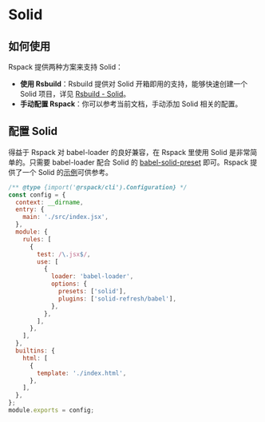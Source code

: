 # Solid

## 如何使用

Rspack 提供两种方案来支持 Solid：

- **使用 Rsbuild**：Rsbuild 提供对 Solid 开箱即用的支持，能够快速创建一个 Solid 项目，详见 [Rsbuild - Solid](https://rsbuild.dev/zh/guide/framework/solid)。
- **手动配置 Rspack**：你可以参考当前文档，手动添加 Solid 相关的配置。

## 配置 Solid

得益于 Rspack 对 babel-loader 的良好兼容，在 Rspack 里使用 Solid 是非常简单的。只需要 babel-loader 配合 Solid 的 [babel-solid-preset](https://www.npmjs.com/package/babel-preset-solid) 即可。Rspack 提供了一个 Solid 的[示例](https://github.com/rspack-contrib/rspack-examples/tree/main/rspack/solid)可供参考。

```js title="rspack.config.js"
/** @type {import('@rspack/cli').Configuration} */
const config = {
  context: __dirname,
  entry: {
    main: './src/index.jsx',
  },
  module: {
    rules: [
      {
        test: /\.jsx$/,
        use: [
          {
            loader: 'babel-loader',
            options: {
              presets: ['solid'],
              plugins: ['solid-refresh/babel'],
            },
          },
        ],
      },
    ],
  },
  builtins: {
    html: [
      {
        template: './index.html',
      },
    ],
  },
};
module.exports = config;
```
